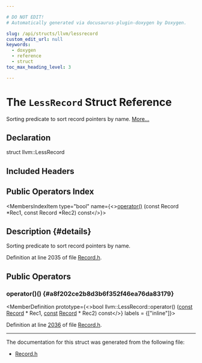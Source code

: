 ```yaml
---

# DO NOT EDIT!
# Automatically generated via docusaurus-plugin-doxygen by Doxygen.

slug: /api/structs/llvm/lessrecord
custom_edit_url: null
keywords:
  - doxygen
  - reference
  - struct
toc_max_heading_level: 3

---
```





# The `LessRecord` Struct Reference

<DoxygenPage pluginConfig={pluginConfig}>

Sorting predicate to sort record pointers by name. <a href="#details">More...</a>

## Declaration

<CodeBlock>struct llvm::LessRecord</CodeBlock>

## Included Headers

<IncludesList>
<IncludesListItem
  filePath="llvm/TableGen/Record.h"
  permalink="/docs/api/files/include/include/llvm/include/llvm/tablegen/record-h"
  isLocal="true" />
</IncludesList>

## Public Operators Index

<MembersIndex>

<MembersIndexItem
  type="bool"
  name={<><a href="#a8f202ce2b8d3b6f352f46ea76da83179">operator()</a> (const Record &#42;Rec1, const Record &#42;Rec2) const</>}>
</MembersIndexItem>

</MembersIndex>

## Description {#details}

Sorting predicate to sort record pointers by name.

Definition at line 2035 of file <a href="/docs/api/files/include/include/llvm/include/llvm/tablegen/record-h">Record.h</a>.

<SectionDefinition>

## Public Operators

### operator()() {#a8f202ce2b8d3b6f352f46ea76da83179}

<MemberDefinition
  prototype={<>bool llvm::LessRecord::operator() (<a href="/docs/api/files/lib/lib/target/lib/target/aarch64/aarch64promoteconstant-cpp/#a90f8350fecae261c25be85d38b451bff">const</a> <a href="/docs/api/classes/llvm/record">Record</a> &#42; Rec1, <a href="/docs/api/files/lib/lib/target/lib/target/aarch64/aarch64promoteconstant-cpp/#a90f8350fecae261c25be85d38b451bff">const</a> <a href="/docs/api/classes/llvm/record">Record</a> &#42; Rec2) const</>}
  labels = {["inline"]}>

Definition at line <a href="/docs/api/files/include/include/llvm/include/llvm/tablegen/record-h/#l02036">2036</a> of file <a href="/docs/api/files/include/include/llvm/include/llvm/tablegen/record-h">Record.h</a>.
</MemberDefinition>

</SectionDefinition>

<hr/>

The documentation for this struct was generated from the following file:

<ul>
<li><a href="/docs/api/files/include/include/llvm/include/llvm/tablegen/record-h">Record.h</a></li>
</ul>

</DoxygenPage>
